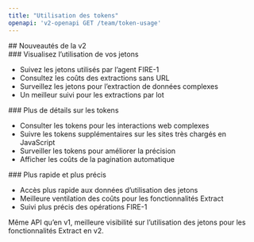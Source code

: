 ```yaml
---
title: "Utilisation des tokens"
openapi: 'v2-openapi GET /team/token-usage'
---
```


<div id="whats-new-in-v2">
  ## Nouveautés de la v2
</div>

<div id="see-where-your-tokens-go">
  ### Visualisez l’utilisation de vos jetons
</div>

- Suivez les jetons utilisés par l’agent FIRE-1
- Consultez les coûts des extractions sans URL
- Surveillez les jetons pour l’extraction de données complexes
- Un meilleur suivi pour les extractions par lot

<div id="more-token-details">
  ### Plus de détails sur les tokens
</div>

- Consulter les tokens pour les interactions web complexes
- Suivre les tokens supplémentaires sur les sites très chargés en JavaScript
- Surveiller les tokens pour améliorer la précision
- Afficher les coûts de la pagination automatique

<div id="faster-and-more-accurate">
  ### Plus rapide et plus précis
</div>

- Accès plus rapide aux données d’utilisation des jetons
- Meilleure ventilation des coûts pour les fonctionnalités Extract
- Suivi plus précis des opérations FIRE-1

Même API qu’en v1, meilleure visibilité sur l’utilisation des jetons pour les fonctionnalités Extract en v2.